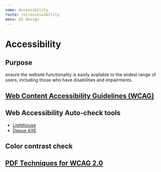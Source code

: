```yaml
---
name: Accessibility
route: /ui/accessibility
menu: UI design
---
```


# Accessibility

## Purpose

ensure the website functionality is easily available to the widest range of users, including those who have disabilities and impairments.

## [Web Content Accessibility Guidelines (WCAG)](https://www.w3.org/TR/WCAG21/)

## Web Accessibility Auto-check tools

-   [Lighthouse](https://github.com/GoogleChrome/lighthouse)
-   [Deque AXE](https://www.deque.com/axe/)

## Color contrast check

## [PDF Techniques for WCAG 2.0](https://www.w3.org/TR/WCAG20-TECHS/pdf)